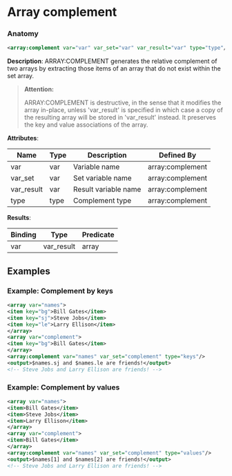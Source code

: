 # Array complement

### Anatomy

```xml
<array:complement var="var" var_set="var" var_result="var" type="type"/>
```

 **Description**:
 ARRAY:COMPLEMENT generates the relative complement of two arrays by extracting those items of an array that do not exist within the set array.


> **Attention:**
>
> ARRAY:COMPLEMENT is destructive, in the sense that it modifies the array in-place, unless 'var_result' is specified in which case a copy of the resulting array will be stored in 'var_result' instead. It preserves the key and value associations of the array.

**Attributes**:

| Name | Type | Description | Defined By |
| ---- | ---- | ----------- | ---------- |
| var | var | Variable name | array:complement |
| var_set | var | Set variable name | array:complement |
| var_result | var | Result variable name | array:complement |
| type | type | Complement type | array:complement |


**Results**:

| Binding | Type | Predicate |
| ------- | ---- | --------- |
| var|var_result | array | no-result-propagation |


## Examples

### Example: Complement by keys

```xml
<array var="names">
<item key="bg">Bill Gates</item>
<item key="sj">Steve Jobs</item>
<item key="le">Larry Ellison</item>
</array>
<array var="complement">
<item key="bg">Bill Gates</item>
</array>
<array:complement var="names" var_set="complement" type="keys"/>
<output>$names.sj and $names.le are friends!</output>
<!-- Steve Jobs and Larry Ellison are friends! -->
```

### Example: Complement by values

```xml
<array var="names">
<item>Bill Gates</item>
<item>Steve Jobs</item>
<item>Larry Ellison</item>
</array>
<array var="complement">
<item>Bill Gates</item>
</array>
<array:complement var="names" var_set="complement" type="values"/>
<output>$names[1] and $names[2] are friends!</output>
<!-- Steve Jobs and Larry Ellison are friends! -->
```

